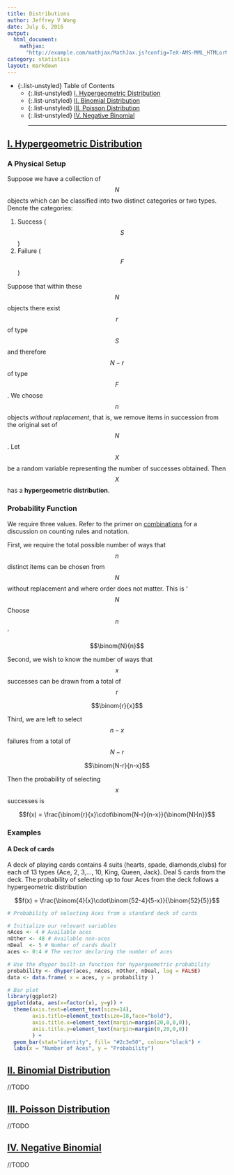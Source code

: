 ```yaml
---
title: Distributions
author: Jeffrey V Wong
date: July 6, 2016
output:
  html_document:
    mathjax:
      "http://example.com/mathjax/MathJax.js?config=TeX-AMS-MML_HTMLorMML"
category: statistics
layout: markdown
---
```


- {:.list-unstyled} Table of Contents
  - {:.list-unstyled} [I. Hypergeometric Distribution](#hypergeometric)
  - {:.list-unstyled} [II. Binomial Distribution](#binomial)
  - {:.list-unstyled} [III. Poisson Distribution](#poisson)
  - {:.list-unstyled} [IV. Negative Binomial](#negativeBinomial)  
<hr/>

## <a href="#hypergeometric" name="hypergeometric">I. Hypergeometric Distribution</a>

### A Physical Setup
Suppose we have a collection of $$N$$ objects which can be classified into two distinct categories or two types. Denote the categories:

1. Success ($$S$$)
2. Failure ($$F$$)

Suppose that within these $$N$$ objects there exist $$r$$ of type $$S$$ and therefore
$$N-r$$ of type $$F$$. We choose $$n$$ objects *without replacement*, that is, we
remove items in succession from the original set of $$N$$. Let $$X$$ be a random
variable representing the number of successes obtained. Then $$X$$ has a
**hypergeometric distribution**.

### Probability Function
We require three values. Refer to the primer on [combinations]({{ site.baseurl }}/primers/statistics/permutations_combinations/) for a discussion on
counting rules and notation.

First, we require the total possible number of ways that $$n$$ distinct items can
be chosen from $$N$$ without replacement and where order does not matter. This is
'$$N$$ Choose $$n$$'

$$\binom{N}{n}$$

Second, we wish to know the number of ways that $$x$$ successes can be drawn from
a total of $$r$$

$$\binom{r}{x}$$

Third, we are left to select $$n-x$$ failures from a total of $$N-r$$

$$\binom{N-r}{n-x}$$

Then the probability of selecting $$x$$ successes is

$$f(x) = \frac{\binom{r}{x}\cdot\binom{N-r}{n-x}}{\binom{N}{n}}$$


### Examples

#### A Deck of cards
A deck of playing cards contains 4 suits (hearts, spade, diamonds,clubs) for each of 13 types {Ace, 2, 3,..., 10, King, Queen, Jack}. Deal 5 cards from the deck. The probability of selecting up to four Aces from the deck follows a hypergeometric distribution

$$f(x) = \frac{\binom{4}{x}\cdot\binom{52-4}{5-x}}{\binom{52}{5}}$$

```r
# Probability of selecting Aces from a standard deck of cards

# Initialize our relevant variables
nAces <- 4 # Available aces
nOther <- 48 # Available non-aces
nDeal  <- 5 # Number of cards dealt
aces <- 0:4 # The vector declaring the number of aces

# Use the dhyper built-in function for hypergeometric probability
probability <- dhyper(aces, nAces, nOther, nDeal, log = FALSE)
data <- data.frame( x = aces, y = probability )

# Bar plot
library(ggplot2)
ggplot(data, aes(x=factor(x), y=y)) +
  theme(axis.text=element_text(size=14),
        axis.title=element_text(size=18,face="bold"),
        axis.title.x=element_text(margin=margin(20,0,0,0)),
        axis.title.y=element_text(margin=margin(0,20,0,0))
        ) +
  geom_bar(stat="identity", fill= "#2c3e50", colour="black") +
  labs(x = "Number of Aces", y = "Probability")
```

## <a href="#binomial" name="binomial">II. Binomial Distribution</a>
//TODO

## <a href="#poisson" name="poisson">III. Poisson Distribution</a>
//TODO

## <a href="#negativeBinomial" name="negativeBinomial">IV. Negative Binomial</a>
//TODO
